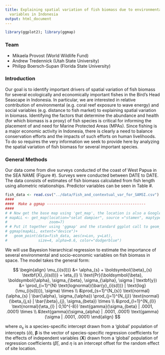 ```yaml
---
title: Explaining spatial variation of fish biomass due to environmental and social
  variables in Indonesia
output: html_document
---
```


```r
library(ggplot2); library(ggmap)
```

### Team
* Mikaela Provost (World Wildlife Fund)
* Andrew Tredennick (Utah State University)
* Philipp Boersch-Supan (Florida State University) 

### Introduction
Our goal is to identify important drivers of spatial variation of fish biomass for several ecologically and economically important fishes in the Bird's Head Seascape in Indonesia. In particular, we are interested in relative contribution of environmental (e.g. coral reef exposure to wave energy) and social variables (e.g. distance to fish market) to explaining spatial variation in biomass. Identifying the factors that determine the abundance and health (for which biomass is a proxy) of fish species is critical for informing the placement of and need for Marine Protected Areas (MPAs). Since fishing is a major economic activity in Indonesia, there is clearly a need to balance conservation efforts and the impacts of such efforts on human livelihoods. To do so requires the very information we seek to provide here by analyzing the spatial variation of fish biomass for several important species.

### General Methods
Our data come from dive surveys conducted of the coast of West Papua in the SEA NAME (Figure #). Surveys were conducted between DATE to DATE. The data consists of estimates of fish biomass calculated from fish length using allometric relationships. Predictor variables can be seen in Table #. 

```r
fish_data <- read.csv("../data/Fish_and_contextual_var_for_SAMSI.csv")
####
####  Make a ggmap ---------------------------------------------
####
# # Now get the base map using 'get_map', the location is also a Google search
# mapALL <- get_map(location="selat dampier", source ="stamen", maptype="toner",
#                   zoom=7)
# # Put it together using 'ggmap' and the standard ggplot call to geom_point
# ggmap(mapALL, extent="device")+
#   geom_point(data=fish_data, aes(x=Lon, y=Lat), 
#              size=4, alpha=0.6, color="dodgerblue")
```

We will use Bayesion hierarchical regression to estimate the importance of several environmental and socio-economic variables on fish biomass in space. The model takes the general form:

$$
\begin{align}
\mu_{i(s(l))} &= \alpha_{s} + \boldsymbol{\beta}_{s} \textbf{X}_{i(s(l))} + \eta_{l} \\
\text{Pr}(\boldsymbol{\beta}, \boldsymbol{\alpha}, \sigma_{\beta}, \sigma_{\alpha}, \sigma | \textbf{y}) &= \prod_{i=1}^{N} \text{lognormal}(\bar{y}_{i(s(l))} | \text{log}(\mu_{i(s(l))}), \sigma) \times \\
&\prod_{s=1}^{N_{s}} \text{normal}(\alpha_{s} | \bar{\alpha}, \sigma_{\alpha})  \prod_{j=1}^{N_{j}} \text{normal}(\beta_{j,s} | \bar{\beta}_{j}, \sigma_{beta}) \times \\
&\prod_{l=1}^{N_{l}} \text{normal}(\eta_{l} | 0,10^{-8}) \text{gamma}(\sigma_{beta} | .0001, .0001) \times \\
&\text{gamma}(\sigma_{alpha} | .0001, .0001) \text{gamma}(\sigma | .0001, .0001)
\end{align}
$$

where $\alpha_{s}$ is a species-specific intercept drawn from a 'global' population of intercepts ($\bar{\alpha}$), $\boldsymbol{\beta}$ is the vector of species-specific regression coefficients for the effects of independent variables ($\textbf{X}$) drawn from a 'global' population of regression coefficients ($\bar{\beta}$), and $\eta$ is an intercept offset for the random effect of site location. 
